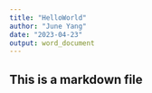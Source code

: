 ```yaml
---
title: "HelloWorld"
author: "June Yang"
date: "2023-04-23"
output: word_document
---
```


## This is a markdown file